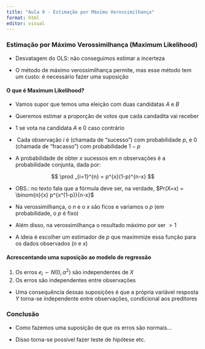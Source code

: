 ```yaml
---
title: "Aula 9 - Estimação por Máximo Verossimilhança"
format: html
editor: visual
---
```


### Estimação por Máximo Verossimilhança (Maximum Likelihood)

-   Desvatagem do OLS: não conseguimos estimar a incerteza

-   O método de máximo verossimilhança permite, mas esse método tem um custo: é necessário fazer uma suposição

#### O que é Maximum Likelihood?

-   Vamos supor que temos uma eleição com duas candidatas $A$ e $B$

-   Queremos estimar a proporção de votos que cada candadita vai receber

-   1 se vota na candidata $A$ e 0 caso contrário

-    Cada observação $i$ é (chamada de "sucesso") com probabilidade $p$, e 0 (chamada de "fracasso") com probabilidade $1-p$

-   A probabilidade de obter $x$ sucessos em $n$ observações é a probabilidade conjunta, dada por:

$$
\prod _{i=1}^{n} = p^{x}(1-p)^{n-x}
$$

-   OBS.: no texto fala que a fórmula deve ser, na verdade, $Pr(X=x) = \binom{n}{x} p^{x^(1-p)}{n-x}$

-   Na verossimilhança, o $n$ e o $x$ são ficos e variamos o $p$ (em probabilidade, o $p$ é fixo)

-   Além disso, na verossimilhança o resultado máximo por ser $>1$

-   A ideia é escolher um estimador de $p$ que maximmize essa função para os dados observados ($n$ e $x$)

#### Acrescentando uma suposição ao modelo de regressão

1.  Os erros $e_{i} \sim N(0, \alpha ^{2})$ são independentes de $X$
2.  Os erros são independentes entre observações

-   Uma consequência dessas suposições é que a própria variável resposta $Y$ torna-se independente entre observações, condicional aos preditores

### Conclusão

-   Como fazemos uma suposição de que os erros são normais...

-   Disso torna-se possível fazer teste de hipótese etc.
